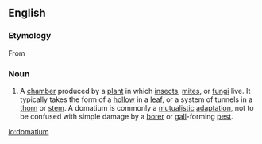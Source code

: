 ==English==

===Etymology===
From {{etyl|grc}}

===Noun===
{{en-noun|pl=domatia}}

# {{entomology|botany}} A [[chamber]] produced by a [[plant]] in which [[insect]]s, [[mite]]s, or [[fungus|fungi]] live. It typically takes the form of a [[hollow]] in a [[leaf]], or a system of tunnels in a [[thorn]] or [[stem]]. A domatium is commonly a [[mutualistic]] [[adaptation]], not to be confused with simple damage by a [[borer]] or [[gall]]-forming [[pest]].

[[io:domatium]]